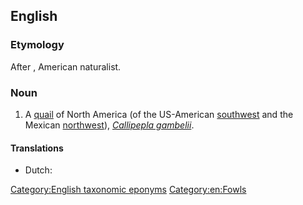 ==English==
{{wikipedia}}

===Etymology===
After {{w|William Gambel}}, American naturalist.

===Noun===
{{en-noun|head=[[Gambel]][[-'s|'s]] [[quail]]}}

# A [[quail]] of North America (of the US-American [[southwest]] and the Mexican [[northwest]]), ''[[Callipepla gambelii]]''.

====Translations====
{{trans-top|quail of North America}}
* Dutch: {{t|nl|helmkwartel}}
{{trans-mid}}
{{trans-bottom}}

[[Category:English taxonomic eponyms]]
[[Category:en:Fowls]]
